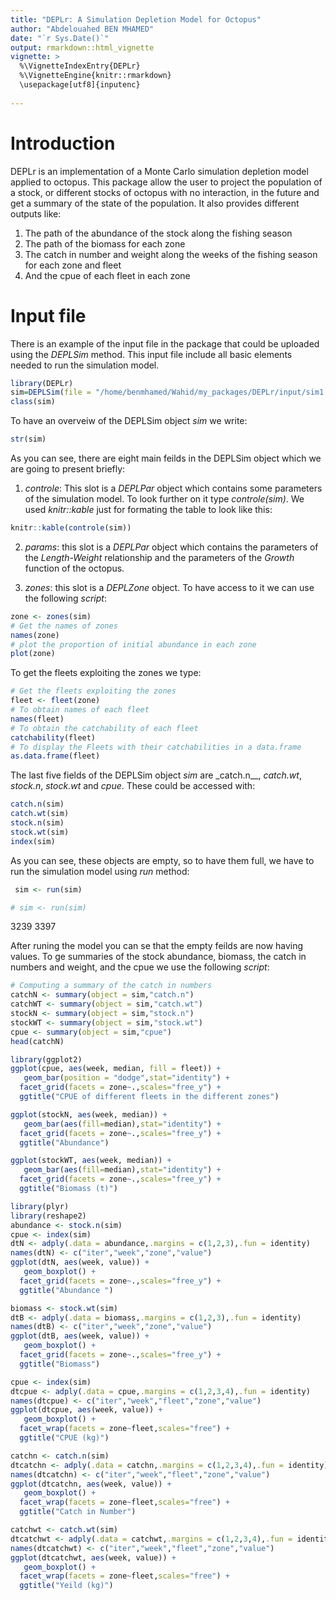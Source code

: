 ```yaml
---
title: "DEPLr: A Simulation Depletion Model for Octopus"
author: "Abdelouahed BEN MHAMED"
date: "`r Sys.Date()`"
output: rmarkdown::html_vignette
vignette: >
  %\VignetteIndexEntry{DEPLr}
  %\VignetteEngine{knitr::rmarkdown}
  \usepackage[utf8]{inputenc}
  
---
```


# Introduction

DEPLr is an implementation of a Monte Carlo simulation depletion model applied to octopus. This package allow the user to project the population of a stock, or different stocks of octopus with no interaction, in the future and get a summary of the state of the population. It also provides different outputs like:

1. The path of the abundance of the stock along the fishing season
2. The path of the biomass for each zone
3. The catch in number and weight along the weeks of the fishing season for each zone and fleet
4. And the cpue of each fleet in each zone


# Input file

There is an example of the input file in the package that could be uploaded using the _*DEPLSim*_ method. This input file include all basic elements needed to run the simulation model.

```r
library(DEPLr)
sim=DEPLSim(file = "/home/benmhamed/Wahid/my_packages/DEPLr/input/sim1.inp")
class(sim)
```

To have an overveiw of the DEPLSim object _sim_ we write:

```r
str(sim)
```

As you can see, there are eight main feilds in the DEPLSim object which we are going to present briefly:

1. _controle_: This slot is a _DEPLPar_ object which contains some parameters of the simulation model. To look further on it type _controle(sim)_. We used _knitr::kable_ just for formating the table to look like this:

```r
knitr::kable(controle(sim))
```

2. _params_: this slot is a _DEPLPar_ object which contains the parameters of the _Length-Weight_ relationship and the parameters of the _Growth_ function of the octopus.

3. _zones_: this slot is a _DEPLZone_ object. To have access to it we can use the following _script_:

```r
zone <- zones(sim)
# Get the names of zones
names(zone)
# plot the proportion of initial abundance in each zone
plot(zone)
```


To get the fleets exploiting the zones we type:


```r
# Get the fleets exploiting the zones 
fleet <- fleet(zone)
# To obtain names of each fleet
names(fleet)
# To obtain the catchability of each fleet
catchability(fleet)
# To display the Fleets with their catchabilities in a data.frame
as.data.frame(fleet)

```

The last five fields of the DEPLSim object _sim_ are _catch.n__, _catch.wt_, _stock.n_, _stock.wt_ and _cpue_. These could be accessed with:

```r
catch.n(sim)
catch.wt(sim)
stock.n(sim)
stock.wt(sim)
index(sim)
```

As you can see, these objects are empty, so to have them full, we have to run the simulation model using _run_ method:

```r
 sim <- run(sim)
```
```r
# sim <- run(sim)
```
 3239 3397

After runing the model you can se that the empty feilds are now having values. To ge summaries of the stock abundance, biomass, the catch in numbers and weight, and the cpue we use the following _script_:

```r
# Computing a summary of the catch in numbers
catchN <- summary(object = sim,"catch.n")
catchWT <- summary(object = sim,"catch.wt")
stockN <- summary(object = sim,"stock.n")
stockWT <- summary(object = sim,"stock.wt")
cpue <- summary(object = sim,"cpue")
head(catchN)

```

```r
library(ggplot2)
ggplot(cpue, aes(week, median, fill = fleet)) +
   geom_bar(position = "dodge",stat="identity") + 
  facet_grid(facets = zone~.,scales="free_y") + 
  ggtitle("CPUE of different fleets in the different zones")

```

```r
ggplot(stockN, aes(week, median)) +
   geom_bar(aes(fill=median),stat="identity") + 
  facet_grid(facets = zone~.,scales="free_y") + 
  ggtitle("Abundance")

```

```r
ggplot(stockWT, aes(week, median)) +
   geom_bar(aes(fill=median),stat="identity") + 
  facet_grid(facets = zone~.,scales="free_y") + 
  ggtitle("Biomass (t)")

```



```r
library(plyr)
library(reshape2)
abundance <- stock.n(sim)
cpue <- index(sim)
dtN <- adply(.data = abundance,.margins = c(1,2,3),.fun = identity) 
names(dtN) <- c("iter","week","zone","value")
ggplot(dtN, aes(week, value)) +
   geom_boxplot() + 
  facet_grid(facets = zone~.,scales="free_y") + 
  ggtitle("Abundance ")

biomass <- stock.wt(sim)
dtB <- adply(.data = biomass,.margins = c(1,2,3),.fun = identity) 
names(dtB) <- c("iter","week","zone","value")
ggplot(dtB, aes(week, value)) +
   geom_boxplot() +
  facet_grid(facets = zone~.,scales="free_y") + 
  ggtitle("Biomass")

```

```r
cpue <- index(sim)
dtcpue <- adply(.data = cpue,.margins = c(1,2,3,4),.fun = identity)
names(dtcpue) <- c("iter","week","fleet","zone","value")
ggplot(dtcpue, aes(week, value)) +
   geom_boxplot() +
  facet_wrap(facets = zone~fleet,scales="free") + 
  ggtitle("CPUE (kg)")

catchn <- catch.n(sim)
dtcatchn <- adply(.data = catchn,.margins = c(1,2,3,4),.fun = identity)
names(dtcatchn) <- c("iter","week","fleet","zone","value")
ggplot(dtcatchn, aes(week, value)) +
   geom_boxplot() +
  facet_wrap(facets = zone~fleet,scales="free") + 
  ggtitle("Catch in Number")

catchwt <- catch.wt(sim)
dtcatchwt <- adply(.data = catchwt,.margins = c(1,2,3,4),.fun = identity)
names(dtcatchwt) <- c("iter","week","fleet","zone","value")
ggplot(dtcatchwt, aes(week, value)) +
   geom_boxplot() +
  facet_wrap(facets = zone~fleet,scales="free") + 
  ggtitle("Yeild (kg)")
```


